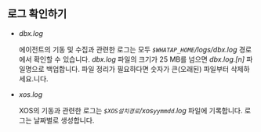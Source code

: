 ## 로그 확인하기

* *dbx.log*

  에이전트의 기동 및 수집과 관련한 로그는 모두 *`$WHATAP_HOME`/logs/dbx.log* 경로에서 확인할 수 있습니다. *dbx.log* 파일의 크기가 25 MB를 넘으면 *dbx.log.[n]* 파일명으로 백업합니다. 파일 정리가 필요하다면 숫자가 큰(오래된) 파일부터 삭제하세요.니다.

* *xos.log*

  XOS의 기동과 관련한 로그는 *`$XOS설치경로`/xos`yymmdd`.log* 파일에 기록합니다. 로그는 날짜별로 생성합니다.